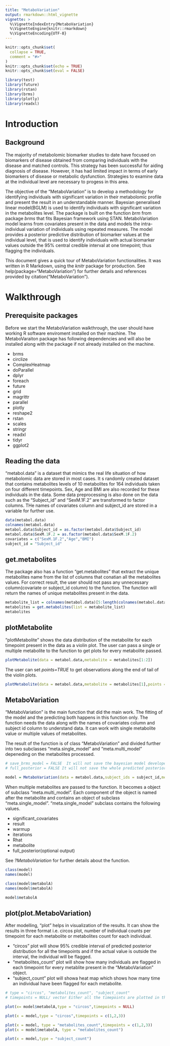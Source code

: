 ```yaml
---
title: "MetaboVariation"
output: rmarkdown::html_vignette
vignette: >
  %\VignetteIndexEntry{MetaboVariation}
  %\VignetteEngine{knitr::rmarkdown}
  %\VignetteEncoding{UTF-8}
---
```


```r
knitr::opts_chunk$set(
  collapse = TRUE,
  comment = "#>"
)
knitr::opts_chunk$set(echo = TRUE)
knitr::opts_chunk$set(eval = FALSE)

```

```r
library(test)
library(future)
library(rstan)
library(brms)
library(plotly)
library(readxl)
```

# Introduction

## Background

The majority of metabolomic biomarker studies to date have focused on biomarkers of disease obtained from comparing individuals with the disease and matched controls. This strategy has been successful for aiding diagnosis of disease. However, it has had limited impact in terms of early biomarkers of disease or metabolic dysfunction. Strategies to examine data at the individual level are necessary to progess in this area.\newline

The objective of the "MetaboVariation" is to develop a methodology for identifying individuals with significant variation in their metabolomic profile and present the result in an understandable manner. Bayesian generalised linear model(BGLM) is used to identify individuals with significant variation in the metabolites level. The package is built on the function *brm* from package *brms* that fits Bayesian framework using STAN. MetaboVariation model learns from covariates present in the data and models the intra-individual variation of individuals using repeated measures. The model provides a posterior predictive distribution of biomarker values at the individual level, that is used to identify individuals with actual biomarker values outside the 95% central credible interval at one timepoint; thus flagging the individuals.

This document gives a quick tour of MetaboVariation functionalities. It was written in R Markdown, using the *knitr* package for production. See help(package="MetaboVariation") for further details and references provided by citation("MetaboVariation").


# Walkthrough

## Prerequisite packages

Before we start the MetaboVariation walkthrough, the user should have working R software enviroment installed on their machine. The MetaboVaraiton package has following dependencies and will also be installed along with the package if not already installed on the machine.

* brms
*  circlize
*  ComplexHeatmap
*  doParallel
*  dplyr
*  foreach
*  future
*  grid
*  magrittr
*  parallel
*  plotly
*  reshape2
*  rstan
*  scales
*  stringr
*  readxl
*  tidyr
*  ggplot2

## Reading the data

"metabol.data" is a dataset that mimics the real life situation of how metabolomic data are stored in most cases. It s randomly created dataset that contains metabolites levels of 10 metabolites for 164 individuals taken on four different timepoints. Sex, Age and BMI are also recorded for these individuals in the data. Some data preprocessing is also done on the data such as the "Subject_id" and "SexM.1F.2" are transformed to factor columns. THe names of covariates column and subject_id are stored in a variable for further use.

```r
data(metabol.data)
colnames(metabol.data)
metabol.data$Subject_id = as.factor(metabol.data$Subject_id)
metabol.data$SexM.1F.2 = as.factor(metabol.data$SexM.1F.2)
covariates = c("SexM.1F.2","Age","BMI")
subject_id = "Subject_id"

```

## get.metabolites

The package also has a function "get.metabolites" that extract the unique metabolites name from the list of columns that conatian all the metabolites values. For correct result, the user should not pass any unnecessary column(covariate or subject_id column) to the function. The function will return the names of unique metabolites present in the data.

```r
metabolite_list = colnames(metabol.data)[5:length(colnames(metabol.data))]
metabolites = get.metabolites(list = metabolite_list)
metabolites
```

## plotMetabolite

"plotMetabolite" shows the data distribution of the metabolite for each timepoint present in the data as a violin plot. The user can pass a single or multiple metabolite to the function to get plots for every metabolite passed.

```r
plotMetabolite(data = metabol.data,metabolite = metabolites[1:2])
```

The user can set *points=TRUE* to get observations along the end of tail of the violin plots. 

```r
plotMetabolite(data = metabol.data,metabolite = metabolites[1],points = TRUE)
```

## MetaboVariation

"MetaboVariation" is the main function that did the main work. The fitting of the model and the predicting both happens in this function only. The function needs the data along with the names of covariates column and subject id column to understand data. It can work with single metabolite value or multiple values of metabolites. 

The result of the function is of class "MetaboVariation" and divided further into two subclasses "meta.single_model" and "meta.multi_model" depeneding on the metabolites processed. 

```r
# save_brms_model = FALSE  It will not save the bayesian model developed during processing. 
# full_posterior = FALSE It will not save the whole predicted posterior distribution that we got during predicting stage.

model = MetaboVariation(data = metabol.data,subject_ids = subject_id,metabolite = metabolites[1:3],covariates = covariates,save_brms_model = FALSE,full_posterior = FALSE)#in-depth_result# full_posterior
```

When multiple metabolites are passed to the function. It becomes a object of subclass "meta.multi_model". Each component of the object is named after the metabolite and contains an object of subclass "meta.single_model". "meta.single_model" subclass contains the following values.

*  significant_covariates
*  result
*  warmup
*  iterations
*  Rhat
*  metabolite
*  full_posterior(optional output)

See *?MetaboVariation* for further details about the function.

```r
class(model)
names(model)
```

```r
class(model$metabolA)
names(model$metabolA)
```

```r
model$metabolA
```


## plot(plot.MetaboVariation)

After modelling, "plot" helps in visualization of the results. It can show the results in three format i.e. circos plot, number of individual counts per timepoint for each metabolite or metabolites count for each individual. 

* "circos" plot will show 95% credible interval of predicted posterior distribution for all the timepoints and if the actual value is outside the interval, the individual will be flagged. 
* "metabolites_count" plot will show how many individuals are flagged in each timepoint for every metablite present in the "MetaboVariation" object.
* "subject_count" plot will showa heat map which shows how many time an individual have been flagged for each metabolite. 


```r
# type = "circos", "metabolites_count", "subject_count"
# timepoints = NULL/ vector Either all the timepoints are plotted in the plots or a list of numeric vectors are plotted in the plot

plot(x= model$metabolA,type = "circos",timepoints = NULL)

plot(x = model,type = "circos",timepoints = c(1,2,3))

plot(x = model, type = "metabolites_count",timepoints = c(1,2,3))
plot(x = model$metabolA, type = "metabolites_count")

plot(x = model,type = "subject_count")
```
